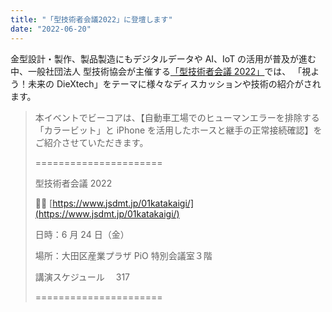 ```yaml
---
title: "「型技術者会議2022」に登壇します"
date: "2022-06-20"
---
```


金型設計・製作、製品製造にもデジタルデータや AI、IoT の活用が普及が進む中、一般社団法人 型技術協会が主催する[「型技術者会議 2022」](https://www.jsdmt.jp/01katakaigi/)では、
「視よう！未来の DieXtech」をテーマに様々なディスカッションや技術の紹介がされます。

> 本イベントでビーコアは、【自動車工場でのヒューマンエラーを排除する
> 「カラービット」と iPhone を活用したホースと継手の正常接続確認】をご紹介させていただきます。
>
> ======================
>
> 型技術者会議 2022
>
> 👩‍💻 [https://www.jsdmt.jp/01katakaigi/](https://www.jsdmt.jp/01katakaigi/)
>
> 日時：6 月 24 日（金）
>
> 場所：大田区産業プラザ PiO 特別会議室３階
>
> 講演スケジュール　 317
>
> ======================
